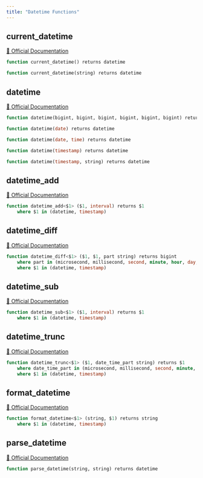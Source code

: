 ```yaml
---
title: "Datetime Functions"
---
```


## current_datetime
[🔗 Official Documentation](#https://cloud.google.com/bigquery/docs/reference/standard-sql/datetime_functions#current_datetime)

```sql
function current_datetime() returns datetime
```


```sql
function current_datetime(string) returns datetime
```


## datetime
[🔗 Official Documentation](#https://cloud.google.com/bigquery/docs/reference/standard-sql/datetime_functions#datetime)

```sql
function datetime(bigint, bigint, bigint, bigint, bigint, bigint) returns datetime
```


```sql
function datetime(date) returns datetime
```


```sql
function datetime(date, time) returns datetime
```


```sql
function datetime(timestamp) returns datetime
```


```sql
function datetime(timestamp, string) returns datetime
```


## datetime_add
[🔗 Official Documentation](#https://cloud.google.com/bigquery/docs/reference/standard-sql/datetime_functions#datetime_add)

```sql
function datetime_add<$1> ($1, interval) returns $1
	where $1 in (datetime, timestamp)
```


## datetime_diff
[🔗 Official Documentation](#https://cloud.google.com/bigquery/docs/reference/standard-sql/datetime_functions#datetime_diff)

```sql
function datetime_diff<$1> ($1, $1, part string) returns bigint
	where part in (microsecond, millisecond, second, minute, hour, day, week, week(monday), week(tuesday), week(wednesday), week(thursday), week(friday), week(saturday), week(sunday), isoweek, month, quarter, year, isoyear)
	where $1 in (datetime, timestamp)
```


## datetime_sub
[🔗 Official Documentation](#https://cloud.google.com/bigquery/docs/reference/standard-sql/datetime_functions#datetime_sub)

```sql
function datetime_sub<$1> ($1, interval) returns $1
	where $1 in (datetime, timestamp)
```


## datetime_trunc
[🔗 Official Documentation](#https://cloud.google.com/bigquery/docs/reference/standard-sql/datetime_functions#datetime_trunc)

```sql
function datetime_trunc<$1> ($1, date_time_part string) returns $1
	where date_time_part in (microsecond, millisecond, second, minute, hour, day, week, week(monday), week(tuesday), week(wednesday), week(thursday), week(friday), week(saturday), week(sunday), isoweek, month, quarter, year, isoyear)
	where $1 in (datetime, timestamp)
```


## format_datetime
[🔗 Official Documentation](#https://cloud.google.com/bigquery/docs/reference/standard-sql/datetime_functions#format_datetime)

```sql
function format_datetime<$1> (string, $1) returns string
	where $1 in (datetime, timestamp)
```


## parse_datetime
[🔗 Official Documentation](#https://cloud.google.com/bigquery/docs/reference/standard-sql/datetime_functions#parse_datetime)

```sql
function parse_datetime(string, string) returns datetime
```



